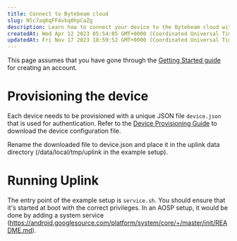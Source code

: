 ```yaml
---
title: Connect to Bytebeam cloud
slug: Nlc7aqKqFF4vkq0hpCaZg
description: Learn how to connect your device to the Bytebeam cloud with this step-by-step guide. Start by creating an account on Bytebeam, then download the device configuration JSON file. Rename the file to "device.json" and store it in the "download" partition of y
createdAt: Wed Apr 12 2023 05:54:05 GMT+0000 (Coordinated Universal Time)
updatedAt: Fri Nov 17 2023 18:59:52 GMT+0000 (Coordinated Universal Time)
---
```




This page assumes that you have gone through the [Getting Started guide](https://bytebeamio.mintlify.app/getting-started/signup) for creating an account.&#x20;

# Provisioning the device

Each device needs to be provisioned with a unique JSON file `device.json` that is used for authentication. Refer to the [Device Provisioning Guide](https://bytebeamio.mintlify.app/platform-guide/device-management/provisioning-a-device) to download the device configuration file.&#x20;

Rename the downloaded file to device.json and place it in the uplink data directory (/data/local/tmp/uplink in the example setup).

# Running Uplink

The entry point of the example setup is `service.sh`. You should ensure that it's started at boot with the correct privileges. In an AOSP setup, it would be done by adding a system service (https://android.googlesource.com/platform/system/core/+/master/init/README.md).

